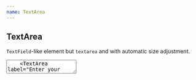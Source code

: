 ```yaml
---
name: TextArea
---
```



## TextArea

`TextField`-like element but `textarea` and with automatic size adjustment.

<Playground>
  <Flex gap="md" css={{ p: '$6', bc: '$gray50' }}>
    <TextArea label="Enter your name" placeholder="John Doe" />
    <TextArea label="Enter your name" placeholder="John Doe" disabled />
    <TextArea label="Enter your name" placeholder="John Doe" readOnly />
  </Flex>
</Playground>

## Variants

<Playground>
  <Flex gap="lg" css={{ p: '$6', bc: '$gray50' }}>
    <Flex flow="column" gap="md">
      <TextArea label="Boxed" hint="Default variant" placeholder="Default boxed variant" />
      <TextArea variant="underlined" hint="Pretty variant" label="Underlined" placeholder="Pretty underlined" />
      <TextArea variant="transparent" hint="Not using labels" placeholder="Transparent variant" />
      <TextArea variant="flat" label="Flat variant" hint="Press Esc to cancel" placeholder="Flat variant" />
    </Flex>
    <Flex flow="column" gap="md">
      <TextArea
        label="Boxed"
        secondaryLabel="(disabled)"
        hint="Default variant"
        placeholder="Default boxed variant"
        disabled
      />
      <TextArea
        variant="underlined"
        hint="Pretty variant"
        secondaryLabel="(disabled)"
        label="Underlined"
        placeholder="Pretty underlined"
        disabled
      />
      <TextArea variant="transparent" hint="Not using labels" placeholder="Transparent variant" disabled />
      <TextArea disabled variant="flat" label="Flat variant" hint="Press Esc to cancel" placeholder="Flat variant" />
    </Flex>
  </Flex>
</Playground>

## Size

<Playground>
  <Flex gap="lg" css={{ p: '$6', bc: '$gray50' }}>
    <Flex flow="column" gap="md">
      <TextArea size="sm" label="Boxed" hint="Default variant" placeholder="Small size" />
      <TextArea size="sm" variant="underlined" hint="Pretty variant" label="Underlined" placeholder="Small size" />
      <TextArea size="sm" variant="transparent" hint="Not using labels" placeholder="Small size" />
    </Flex>
    <Flex flow="column" gap="md">
      <TextArea size="md" label="Boxed" hint="Default variant" placeholder="Default size" />
      <TextArea size="md" variant="underlined" hint="Pretty variant" label="Underlined" placeholder="Default size" />
      <TextArea size="md" variant="transparent" hint="Not using labels" placeholder="Default size" />
    </Flex>
    <Flex flow="column" gap="md">
      <TextArea size="lg" label="Boxed" hint="Default variant" placeholder="Large size" />
      <TextArea size="lg" variant="underlined" hint="Pretty variant" label="Underlined" placeholder="Large size" />
      <TextArea size="lg" variant="transparent" hint="Not using labels" placeholder="Large size" />
    </Flex>
    <Flex flow="column" gap="md">
      <TextArea size="xl" label="Boxed" hint="Default variant" placeholder="Editable heading size" />
      <TextArea
        size="xl"
        variant="underlined"
        hint="Pretty variant"
        label="Underlined"
        placeholder="Editable heading size"
        as="textarea"
      />
      <TextArea size="xl" variant="transparent" hint="Not using labels" placeholder="Editable heading size" />
    </Flex>
  </Flex>
</Playground>

## Validity

<Playground>
  {() => {
    const [value, setValue] = React.useState('me@email.com');
    const isValid = React.useMemo(() => /^\w+([\.-]?\w+)*@\w+([\.-]?\w+)*(\.\w{2,3})+$/.test(value), [value]);
    return (
      <Box css={{ p: '$6', bc: '$gray50' }}>
        <Flex gap="md" cross="end">
          <TextArea
            cross="stretch"
            validity={isValid ? 'valid' : 'invalid'}
            label="Email"
            hint={!isValid ? 'Check that your email is typed correctly' : ' '}
            placeholder="john.doe@mail.com"
            value={value}
            onChange={setValue}
          />
          <TextArea
            cross="stretch"
            validity={isValid ? 'valid' : 'invalid'}
            label="Email"
            hint={!isValid ? 'Check that your email is typed correctly' : ' '}
            placeholder="john.doe@mail.com"
            value={value}
            onChange={setValue}
            variant="underlined"
          />
          <TextArea
            cross="stretch"
            validity={isValid ? 'valid' : 'invalid'}
            hint={!isValid ? 'Check that your email is typed correctly' : ' '}
            placeholder="john.doe@mail.com"
            value={value}
            onChange={setValue}
            variant="transparent"
          />
        </Flex>
      </Box>
    );
  }}
</Playground>

## Label alignment

Since input is wrapped in `Flex` component, you can easily pass any props `Flex` supports,
for example to specify flow direction:

<Playground>
  <Box css={{ p: '$6', bc: '$gray50' }}>
    <Box css={{ 'width': '420px', '@tablet': { width: '300px' } }}>
      <TextArea
        label="Enter your name"
        flow={{ '@desktop': 'row', '@tablet': 'column' }}
        gap={{ '@desktop': '6', '@initial': '2' }}
        placeholder="John Doe"
        hint="Real name will help your friends to find you!"
      />
    </Box>
  </Box>
</Playground>
